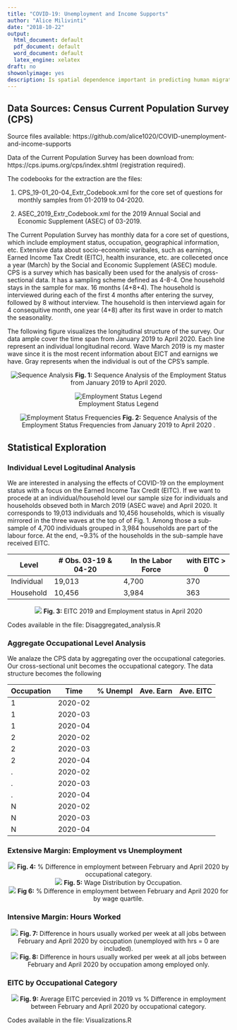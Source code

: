 ```yaml
---
title: "COVID-19: Unemployment and Income Supports"
author: "Alice Milivinti"
date: "2018-10-22"
output:
  html_document: default
  pdf_document: default
  word_document: default
  latex_engine: xelatex
draft: no
showonlyimage: yes
description: Is spatial dependence important in predicting human migration flows?
---
```







## Data Sources: Census Current Population Survey (CPS)
Source files available: https://github.com/alice1020/COVID-unemployment-and-income-supports

Data of the Current Population Survey has been download from: https://cps.ipums.org/cps/index.shtml (registration required).

The codebooks for the extraction are the files:

1. CPS_19-01_20-04_Extr_Codebook.xml for the core set of questions for monthly samples from 01-2019 to 04-2020.

2. ASEC_2019_Extr_Codebook.xml for the 2019 Annual Social and Economic Supplement (ASEC) of 03-2019.

The Current Population Survey has monthly data for a core set of questions, which include employment status, occupation, geographical information, etc. Extensive data about socio-economic varibales, such as earnings, Earned Income Tax Credit (EITC), health insurance, etc. are colleceted once a year (March) by the Social and Economic Supplement (ASEC) module.
CPS is a survey which has basically been used for the analysis of cross-sectional data. It has a sampling scheme defined as 4-8-4. One household stays in the sample for max. 16 months (4+8+4). The household is interviewed during each of the first 4 months after entering the survey, followed by 8 without interview. The household is then interviewd again for 4 consequitive month, one year (4+8) after its first wave in order to match the seasonality.

The following figure visualizes the longitudinal structure of the survey. Our data ample cover the time span from January 2019 to April 2020. Each line represent an individual longitudinal record. Wave March 2019 is my master wave since it is the most recent information about EICT and earnigns we have. Gray represents when the individual is out of the CPS's sample.

<center>
![Sequence Analysis](/media/alice/TOSHIBA EXT/CPS/Data/Sequence_Analysis.png){}
**Fig. 1:** Sequence Analysis of the Employment Status from January 2019 to April 2020.
</center>

<center>
![Employment Status Legend](/media/alice/TOSHIBA EXT/CPS/Data/Legend.png){}
</center>

<center>
![Employment Status Frequencies](/media/alice/TOSHIBA EXT/CPS/Data/Sequence_Analysis_Density.png){}
**Fig. 2:** Sequence Analysis of the Employment Status Frequencies from January 2019 to April 2020 .
</center>


## Statistical Exploration

### Individual Level Logitudinal Analysis

We are interested in analysing the effects of COVID-19 on the employment status with a focus on the Earned Income Tax Credit (EITC). If we want to procede at an individual/household level our sample size for individuals and households obseved both in March 2019 (ASEC wave) and April 2020. It corresponds to 19,013 individuals and 10,456 households, which is visually mirrored in the three waves at the top of of Fig. 1. Among those a sub-sample of 4,700 individuals grouped in 3,984 households are part of the labour force. At the end, ~9.3% of the households in the sub-sample have received EITC.

|   Level    | # Obs. 03-19 & 04-20 | In the Labor Force | with EITC > 0 |
|------------|----------------------|--------------------|---------------|
| Individual |        19,013        |        4,700       |       370     |         
| Household  |        10,456        |        3,984       |       363     |

<center>
![](/home/alice/Dropbox/PostDoc/UBI_EITC/EITC_Emp_Sub.png){}
**Fig. 3:** EITC 2019 and Employment status in April 2020
</center>

Codes available in the file: Disaggregated_analysis.R

### Aggregate Occupational Level Analysis

We analaze the CPS data by aggregating over the occupational categories. Our cross-sectional unit becomes the occupational category. The data structure becomes the following


| Occupation |   Time  | % Unempl | Ave. Earn | Ave. EITC | 
|------------|---------|--------- |-----------|-----------|
|      1     | 2020-02 |          |           |           |
|      1     | 2020-03 |          |           |           |
|      1     | 2020-04 |          |           |           |
|      2     | 2020-02 |          |           |           |
|      2     | 2020-03 |          |           |           |
|      2     | 2020-04 |          |           |           |
|      .     | 2020-02 |          |           |           |
|      .     | 2020-03 |          |           |           |
|      .     | 2020-04 |          |           |           |
|      N     | 2020-02 |          |           |           |
|      N     | 2020-03 |          |           |           |
|      N     | 2020-04 |          |           |           |


### Extensive Margin: Employment vs Unemployment
<center>
![](/home/alice/Dropbox/PostDoc/UBI_EITC/Empl_Occ.png){}
**Fig. 4:** % Difference in employment between February and April 2020 by occupational category.
</center>

<center>
![](/home/alice/Dropbox/PostDoc/UBI_EITC/W_Dist_Rout.png){}
**Fig. 5:** Wage Distribution by Occupation.
</center>

<center>
![](/home/alice/Dropbox/PostDoc/UBI_EITC/Empl_Rout.png){}
**Fig 6:** % Difference in employment between February and April 2020 for by wage quartile. 
</center>

### Intensive Margin: Hours Worked

<center>
![](/home/alice/Dropbox/PostDoc/UBI_EITC/Hrs_Occ.png){}
**Fig. 7:** Difference in hours usually worked per week at all jobs between February and April 2020 by occupation (unemployed with hrs = 0 are included).
</center>

<center>
![](/home/alice/Dropbox/PostDoc/UBI_EITC/Hrs_Occ_Emp.png){}
**Fig. 8:** Difference in hours usually worked per week at all jobs between February and April 2020 by occupation among employed only.
</center>

### EITC by Occupational Category

<center>
![](/home/alice/Dropbox/PostDoc/UBI_EITC/EITC_Occ.png){}
**Fig. 9:** Average EITC percevied in 2019 vs % Difference in employment between February and April 2020 by occupational category.
</center>

Codes available in the file: Visualizations.R

  


